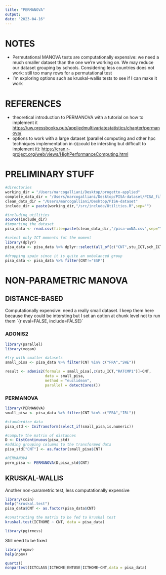 ```yaml
---
title: "PERMANOVA"
output: 
date: "2023-04-16"
---
```


# NOTES

-   Permutational MANOVA tests are computationally expensive: we need a much smaller dataset than the one we're working on. We may reduce our dataset grouping by schools. Considering less countries does not work: still too many rows for a permutational test
-   I'm exploring options such as kruskal-wallis tests to see if I can make it work

# REFERENCES

-   theoretical introduction to PERMANOVA with a tutorial on how to implement it <https://uw.pressbooks.pub/appliedmultivariatestatistics/chapter/permanova/>
-   options to work with a large dataset (parallel computing and other hpc techniques implementation in r)(could be intersting but difficult to implement it): <https://cran.r-project.org/web/views/HighPerformanceComputing.html>

# PRELIMINARY STUFF

```r
#directories
working_dir = "/Users/marcogalliani/Desktop/progetto-applied"
complete_data_dir = "/Users/marcogalliani/Desktop/PISA-dataset/PISA_file_sav"
clean_data_dir = "/Users/marcogalliani/Desktop/PISA-dataset"
include_dir = paste(working_dir,"/src/include/Utilities.R",sep="")

#including utilities
source(include_dir)
#importing the dataset
pisa_data <- read.csv(file=paste(clean_data_dir,"/pisa-woNA.csv",sep=""))
```

```r
#select only ICT moments fot the moment
library(dplyr)
pisa_data <- pisa_data %>% dplyr::select(all_of(c("CNT",stu_ICT,sch_ICT)))

#dropping spain since it is quite an unbalanced group
pisa_data <- pisa_data %>% filter(CNT!="ESP")
```

# NON-PARAMETRIC MANOVA

## DISTANCE-BASED

Computationally expensive: need a really small dataset. I keep them here because they could be intersting but I set an option at chunk level not to run them \`{r eval=FALSE, include=FALSE}\`

### ADONIS2

```r
library(parallel)
library(vegan)

#try with smaller datasets
small_pisa <- pisa_data %>% filter(CNT %in% c("FRA","SWE"))

result <- adonis2(formula = small_pisa[,c(stu_ICT,"RATCMP1")]~CNT, 
                  data = small_pisa, 
                  method = "euclidean",
                  parallel = detectCores())
```

### PERMANOVA

```r
library(PERMANOVA)
small_pisa <- pisa_data %>% filter(CNT %in% c("FRA","IRL"))

#standardize data
pisa_std <- IniTransform(select_if(small_pisa,is.numeric)) 

#compute the matrix of distances
D <- DistContinuous(pisa_std) 
#adding grouping columns to the transformed data
pisa_std["CNT"] <- as.factor(small_pisa$CNT) 

#PERMANOVA
perm_pisa <- PERMANOVA(D,pisa_std$CNT)
```

## KRUSKAL-WALLIS

Another non-parametric test, less computationally expensive

```r
library(coin)
help("kruskal.test")
pisa_data$CNT <- as.factor(pisa_data$CNT)

#constructing the matrix to be fed to kruskal test
kruskal.test(ICTHOME ~ CNT, data = pisa_data)

```

```r
library(pgirmess)
```

Still need to be fixed

```r
library(npmv)
help(npmv)

quartz()
nonpartest(ICTCLASS|ICTHOME|ENTUSE|ICTHOME~CNT,data = pisa_data)
```
